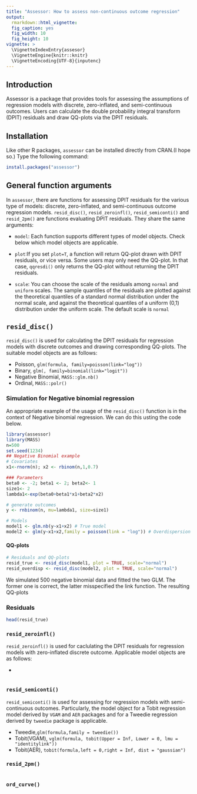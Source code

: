 ```yaml
---
title: "Assessor: How to assess non-continuous outcome regression"
output: 
  rmarkdown::html_vignette:
  fig_caption: yes
  fig_width: 10
  fig_height: 10
vignette: >
  \VignetteIndexEntry{assesor}
  \VignetteEngine{knitr::knitr}
  \VignetteEncoding{UTF-8}{inputenc}
---
```


## Introduction
Assessor is a package that provides tools for assessing the assumptions of regression models with discrete, zero-inflated, and semi-continuous outcomes. Users can calculate the double probability integral transform (DPIT) residuals and draw QQ-plots via the DPIT residuals. 

## Installation
Like other R packages, `assessor` can be installed directly from CRAN.(I hope so.) Type the following command: 
```r
install.packages("assessor")
```

## General function arguments
In `assessor`, there are functions for assessing DPIT residuals for the various type of models: discrete, zero-inflated, and semi-continuous outcome regression models. `resid_disc()`, `resid_zeroinfl()`, `resid_semiconti()` and `resid_2pm()` are functions evaluating DPIT residuals. 
They share the same arguments:

* `model`: Each function supports different types of model objects. Check below which model objects are applicable.

* `plot`:If you set `plot=T`, a function will return QQ-plot drawn with DPIT residuals, or vice versa. 
Some users may only need the QQ-plot. In that case, `qqresdi()` only returns the QQ-plot without returning the DPIT residuals.

* `scale`: You can choose the scale of the residuals among `normal` and `uniform` scales. The sample quantiles of the residuals are plotted against the theoretical quantiles of a standard normal distribution under the normal scale, and against the theoretical quantiles of a uniform (0,1) distribution under the uniform scale. The default scale is `normal`



## `resid_disc()`
`resid_disc()` is used for calculating the DPIT residuals for regression models with discrete outcomes and drawing corresponding QQ-plots. The suitable model objects are as follows: 

* Poisson, `glm(formula, family=poisson(link="log"))` 
* Binary, `glm(, family=binomial(link="logit"))` 
* Negative Binomial, `MASS::glm.nb()` 
* Ordinal, `MASS::polr()` 


### Simulation for Negative binomial regression {.tabset}
An appropriate example of the usage of the `resid_disc()` function is in the context of Negative binomial regression. We can do this usting the code below. 

```r
library(assessor)
library(MASS)
n=500
set.seed(1234)
## Negative Binomial example
# Covariates
x1<-rnorm(n); x2 <- rbinom(n,1,0.7)

### Parameters
beta0 <- -2; beta1 <- 2; beta2<- 1
size1<- 2
lambda1<-exp(beta0+beta1*x1+beta2*x2)

# generate outcomes
y <- rnbinom(n, mu=lambda1, size=size1)

# Models 
model1 <- glm.nb(y~x1+x2) # True model 
model2 <- glm(y~x1+x2,family = poisson(link = "log")) # Overdispersion
```

#### QQ-plots
```r
# Residuals and QQ-plots
resid_true <- resid_disc(model1, plot = TRUE, scale="normal")
resid_overdisp <- resid_disc(model2, plot = TRUE, scale="normal")
```

We simulated 500 negative binomial data and fitted the two GLM. The former one is correct, the latter misspecified the link function. The resulting QQ-plots  

### Residuals
```r
head(resid_true)
```


### `resid_zeroinfl()`
`resid_zeroinfl()` is used for caclulating the DPIT residuals for regression models with zero-inflated discrete outcome. Applicable model objects are as follows:

*


```r

```

### `resid_semiconti()` {.tabset}
`resid_semiconti()` is used for assessing for regression models with semi-continuous outcomes. Particularly, the model object for a Tobit regression model derived by `VGAM` and `AER` packages and for a Tweedie regression derived by `tweedie` package is applicable. 

* Tweedie,`glm(formula,family = tweedie())`
* Tobit(VGAM), `vglm(formula, tobit(Upper = Inf, Lower = 0, lmu = "identitylink"))` 
* Tobit(AER), `tobit(formula,left = 0,right = Inf, dist = "gaussian")`

### `resid_2pm()`


```r
```


### `ord_curve()`
```r

```


